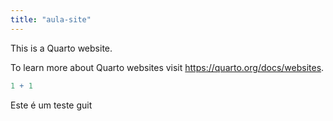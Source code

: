```yaml
---
title: "aula-site"
---
```


This is a Quarto website.

To learn more about Quarto websites visit <https://quarto.org/docs/websites>.

```r
1 + 1
```

Este é um teste guit
